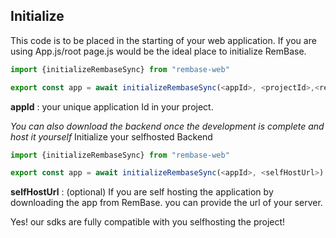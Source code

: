 
## Initialize

This code is to be placed in the starting of your web application.
If you are using App.js/root page.js would be the ideal place to initialize RemBase.
```javascript
import {initializeRembaseSync} from "rembase-web"

export const app = await initializeRembaseSync(<appId>, <projectId>,<region>)


```
**appId** : your unique application Id in your project. 

*You can also download the backend once the development is complete and host it yourself*
Initialize your selfhosted Backend
```javascript
import {initializeRembaseSync} from "rembase-web"

export const app = await initializeRembaseSync(<appId>, <selfHostUrl>)


```

**selfHostUrl** : (optional) If you are self hosting the application by downloading the app from RemBase. you can provide the url of your server.

Yes! our sdks are fully compatible with you selfhosting the project!
